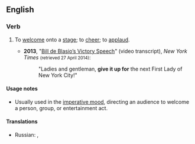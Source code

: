 ==English==

===Verb===
{{head|en|verb|head=[[give]] [[it]] [[up]]}} 

# {{context|usually|followed by {{term|for}}|lang=en}} To [[welcome]] onto a [[stage]]; to [[cheer]]; to [[applaud]].
#* '''2013''', "[http://www.nytimes.com/2013/11/06/nyregion/de-blasios-victory-speech.html Bill de Blasio’s Victory Speech]" (video transcript), ''New York Times'' <small>(retrieved 27 April 2014)</small>:
#*: "Ladies and gentleman, '''give it up for''' the next First Lady of New York City!"

====Usage notes====
* Usually used in the [[imperative mood]], directing an audience to welcome a person, group, or entertainment act.

====Translations====
{{trans-top|to welcome onto a stage}}
* Russian: {{t|ru|встречайте|tr=vstrečájte|sc=Cyrl}}, {{t|ru|поприветствуйте|tr=poprivétstvujte|sc=Cyrl}}
{{trans-mid}}
{{trans-bottom}}